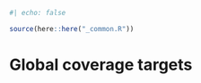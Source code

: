 ```r
#| echo: false

source(here::here("_common.R"))
```

# Global coverage targets {#sec-subnat-cov-target}
